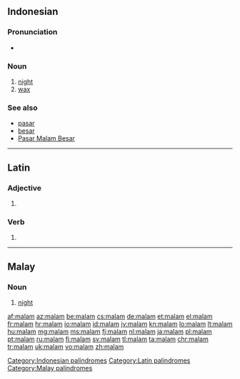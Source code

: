{{also|Malam|malām}}
==Indonesian==

===Pronunciation===
* {{IPA|/ˈmalam/|lang=id}}

===Noun===
{{id-noun}}

# [[night]]
# [[wax]]

===See also===
* [[pasar]]
* [[besar]]
* [[w:Pasar Malam Besar|Pasar Malam Besar]]

[[Category:Indonesian palindromes]]

----

==Latin==

===Adjective===
{{la-adj-form|malam}}

# {{inflection of|malus||acc|f|s|lang=la}}

===Verb===
{{la-verb-form|mālam}}

# {{inflection of|mālō||1|s|futr|actv|indc|lang=la}}

[[Category:Latin palindromes]]

----

==Malay==

===Noun===
{{head|ms|noun}}

# [[night]]

[[Category:Malay palindromes]]

[[af:malam]]
[[az:malam]]
[[be:malam]]
[[cs:malam]]
[[de:malam]]
[[et:malam]]
[[el:malam]]
[[fr:malam]]
[[hr:malam]]
[[io:malam]]
[[id:malam]]
[[jv:malam]]
[[kn:malam]]
[[lo:malam]]
[[lt:malam]]
[[hu:malam]]
[[mg:malam]]
[[ms:malam]]
[[fj:malam]]
[[nl:malam]]
[[ja:malam]]
[[pl:malam]]
[[pt:malam]]
[[ru:malam]]
[[fi:malam]]
[[sv:malam]]
[[tl:malam]]
[[ta:malam]]
[[chr:malam]]
[[tr:malam]]
[[uk:malam]]
[[vo:malam]]
[[zh:malam]]